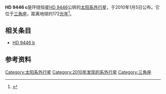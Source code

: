 {{Infobox Planet
| bgcolour = #A0B0FF
| image = 
| caption = 
| name = HD 9446 c
| parent star = yes
| star = HD 9446
| planet = 
| constell = 三角座
| distance = 172 ± 10光年
| RA = {{RA|01|33|20}}
| DEC = {{DEC|+29|15|55}}
| class = G5V
| discovery = yes
| discovery_ref = 
| discoverer = 
| discovered = 2010年1月5日
| discovery_method = 视向速度法
| semimajor = 0.654±0.022[[天文单位|天文单位]]
| semiminor = 
| orbital_circ = 
| eccentricity = 0.06±0.06
| period = 192.9±0.9地球日
| inclination = 
| long_periastron = 
| time_periastron = 
| semi-amp =
| physical_characteristics = yes
| mean_radius = 
| density = 
| surface_grav = 
| mass =
| minimum_mass = 1.82±0.17[[木星质量|''M''<sub>''J''</sub>]]
| single_temperature = 
| magnitude =
}}
'''HD 9446 c'''是环绕恒星[[HD_9446|HD 9446]]公转的[[太阳系外行星|太阳系外行星]]，于2010年1月5日公布。它位于[[三角座|三角座]]，距离地球约172[[光年|光年]]<ref name="sophie">{{cite journal |last=Hébrard |first=G. |coauthors=X. Bonfils, D. Ségransan, C. Moutou, X. Delfosse, F. Bouchy, I. Boisse, L. Arnold, M. Desort, R. F. Díaz, A. Eggenberger, D. Ehrenreich, T. Forveille, A.-M. Lagrange, C. Lovis, F. Pepe, C. Perrier, F. Pont, D. Queloz, N. C. Santos, S. Udry, A. Vidal-Madjar |year=2010 |title=The SOPHIE search for northern extrasolar planets: II. A multi-planet system around HD 9446 |journal=Astronomy & Astrophysics |volume= |issue= |pages= |url=http://exoplanet.eu/papers/hebrard_HD9446.pdf |doi= |deadurl=yes |archiveurl=https://web.archive.org/web/20100407210339/http://exoplanet.eu/papers/hebrard_HD9446.pdf |archivedate=2010-04-07 |access-date=2010-02-20 }}</ref>。

==相关条目==
* [[HD_9446_b|HD 9446 b]]

==参考资料==
{{reflist}}

{{HD 9446}}
[[Category:太阳系外行星|Category:太阳系外行星]]
[[Category:2010年发现的系外行星|Category:2010年发现的系外行星]]
[[Category:三角座|Category:三角座]]